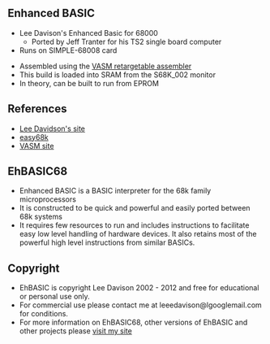 == Enhanced BASIC ==

* Lee Davison's Enhanced Basic for 68000
** Ported by Jeff Tranter for his TS2 single board computer
* Runs on SIMPLE-68008 card

* Assembled using the [https://github.com/douggilliland/Linux-68k/tree/master/vasm VASM retargetable assembler]
* This build is loaded into SRAM from the S68K_002 monitor
* In theory, can be built to run from EPROM

== References ==

* [http://retro.hansotten.nl/home/lee-davison-web-site/ Lee Davidson's site]
* [http://www.easy68k.com/applications.htm easy68k]
* [http://sun.hasenbraten.de/vasm/ VASM site]

== EhBASIC68 ==

* Enhanced BASIC is a BASIC interpreter for the 68k family microprocessors
* It is constructed to be quick and powerful and easily ported between 68k systems
* It requires few resources to run and includes instructions to facilitate easy low level handling of hardware devices. It also retains most of the powerful high level instructions from similar BASICs.

== Copyright ==

* EhBASIC is copyright Lee Davison 2002 - 2012 and free for educational or personal use only.
* For commercial use please contact me at leeedavison@lgooglemail.com for conditions.
* For more information on EhBASIC68, other versions of EhBASIC and other projects please [http://mycorner.no-ip.org/index.html visit my site]
